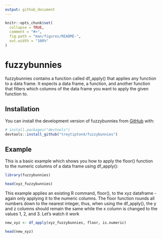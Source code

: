 ```yaml
---
output: github_document
---
```


<!-- README.md is generated from README.Rmd. Please edit that file -->

```r
knitr::opts_chunk$set(
  collapse = TRUE,
  comment = "#>",
  fig.path = "man/figures/README-",
  out.width = "100%"
)
```


# fuzzybunnies

<!-- badges: start -->
<!-- badges: end -->

fuzzybunnies contains a function called df_apply() that applies any function to a data frame. It expects a data frame, a function, and another function that filters which columns of the data frame you want to apply the given function to.

## Installation

You can install the development version of fuzzybunnies from [GitHub](https://github.com/) with:

``` r
# install.packages("devtools")
devtools::install_github("treytipton4/fuzzybunnies")
```

## Example

This is a basic example which shows you how to apply the floor() function to the numeric columns of a data frame using df_apply():

```r
library(fuzzybunnies)

head(xyz_fuzzybunnies)
```

This example applies an existing R command, floor(), to the xyz dataframe - again only applying it to the numeric columns. The floor function rounds all numbers down to the nearest integer, thus, when using the df_apply(), the y and z columns should remain the same while the x column is changed to the values 1, 2, and 3. Let's watch it work

```r
new_xyz <- df_apply(xyz_fuzzybunnies, floor, is.numeric)

head(new_xyz)
```

